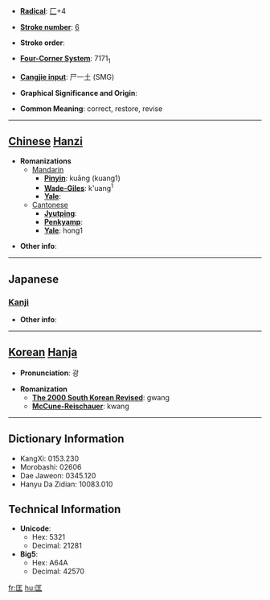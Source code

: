 * '''[[Wiktionary:Chinese radical index| Radical]]''': [[Wiktionary:Chinese radical index 匚|匚]]+4

* '''[[Wiktionary:Chinese total strokes index|Stroke number]]''': [[Wiktionary:Chinese total strokes index 6|6]]

* '''Stroke order''': 

* '''[[Wiktionary:Chinese four corner index|Four-Corner System]]''': 7171<sub>1</sub>

* '''[[Wiktionary:Chinese Cangjie index|Cangjie input]]''': 尸一土 (SMG)

* '''Graphical Significance and Origin''': 

* '''Common Meaning''': correct, restore, revise

----

== [[Chinese]] [[Hanzi]] ==

* '''Romanizations'''
** [[Mandarin]]
*** '''[[Pinyin]]''': kuāng (kuang1)
*** '''[[Wade-Giles]]''': k'uang<sup>1</sup>
*** '''[[Yale]]''': 
**[[Cantonese]]
***'''[[Jyutping]]''':
***'''[[Penkyamp]]''': 
***'''[[Yale]]''': hong1

* '''Other info''': 

----

==Japanese==
===[[Kanji]]===
{{kanji|on readings=[[きょう]] (kyō), [[おう]] (ō)|kun readings=[[ただす]] (tadasu), [[すくう]] (sukuu)}}

* '''Other info''':  

----

== [[Korean]] [[Hanja]] ==

* '''Pronunciation''': 광

* '''Romanization'''
** '''[[The 2000 South Korean Revised Romanization|The 2000 South Korean Revised]]''': gwang
** '''[[McCune-Reischauer]]''': kwang

----

== Dictionary Information ==

* KangXi: 0153.230
* Morobashi: 02606
* Dae Jaweon: 0345.120
* Hanyu Da Zidian: 10083.010

== Technical Information ==

* '''Unicode''':
** Hex: 5321
** Decimal: 21281
* '''Big5''':
** Hex: A64A
** Decimal: 42570

[[fr:匡]]
[[hu:匡]]